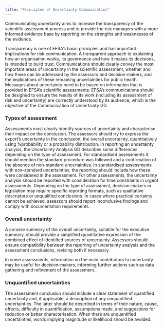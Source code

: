 ```yaml
---
title: "Principles of Uncertainty Communication"
---
```

Communicating uncertainty aims to increase the transparency of the scientific assessment process and to provide the risk managers with a more informed evidence base by reporting on the strengths and weaknesses of the evidence. 

Transparency is one of EFSA’s basic principles and has important implications for risk communication. A transparent approach to explaining how an organisation works, its governance and how it makes its decisions, is intended to build trust. Communications should clearly convey the most important areas of uncertainty in the scientific assessment, whether and how these can be addressed by the assessors and decision-makers, and the implications of these remaining uncertainties for public health. Messages about uncertainty need to be based on information that is provided in EFSA’s scientific assessments. EFSA’s communications should be designed to ensure the results of its work (including its assessment of risk and uncertainty) are correctly understood by its audience, which is the objective of the Communication of Uncertainty GD.


<!-- Ch 15 SO -->

### Types of assessment

Assessments must clearly identify sources of uncertainty and characterise their impact on the conclusion. The assessors should try to express the expert’s uncertainty in the conclusion, the overall uncertainty, quantitatively using %probability or a probability distribution. 
In reporting an uncertainty analysis, the Uncertainty Analysis GD describes some differences depending on the type of assessment. For standardised assessments it should mention the standard procedure was followed and a confirmation of the absence of non-standard uncertainties. In standardised assessments with non-standard uncertainties, the reporting should include how these were considered in the assessment. For other assessments, the uncertainty analysis should be reported with consideration for time constraints in urgent assessments. 
Depending on the type of assessment, decision-makers or legislation may require specific reporting formats, such as qualitative descriptors or unqualified conclusions. In cases where practical certainty cannot be achieved, assessors should report inconclusive findings and comply with documentation requirements.

### Overall uncertainty

A concise summary of the overall uncertainty, suitable for the executive summary, should provide a simplified quantitative expression of the combined effect of identified sources of uncertainty. Assessors should ensure compatibility between the reporting of uncertainty analysis and the assessment conclusions, revising both if necessary. 

In some assessments, information on the main contributors to uncertainty may be useful for decision-makers, informing further actions such as data gathering and refinement of the assessment. 

### Unquantified uncertainties

The assessment conclusion should include a clear statement of quantified uncertainty and, if applicable, a description of any unquantified uncertainties. The latter should be described in terms of their nature, cause, effects, difficulty in quantification, assumptions made, and suggestions for reduction or better characterisation. When there are unquantified uncertainties, words implying magnitude or likelihood should be avoided. 


